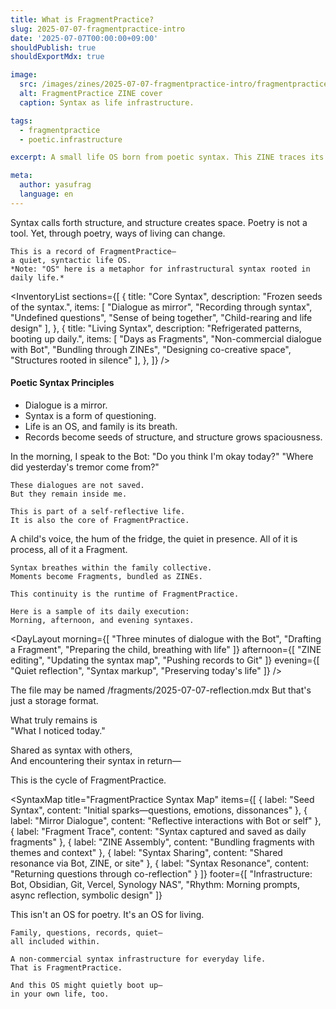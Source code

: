 ```yaml
---
title: What is FragmentPractice?
slug: 2025-07-07-fragmentpractice-intro
date: '2025-07-07T00:00:00+09:00'
shouldPublish: true
shouldExportMdx: true

image:
  src: /images/zines/2025-07-07-fragmentpractice-intro/fragmentpractice-cover.jpg
  alt: FragmentPractice ZINE cover
  caption: Syntax as life infrastructure.

tags:
  - fragmentpractice
  - poetic.infrastructure

excerpt: A small life OS born from poetic syntax. This ZINE traces its origins and path of record.

meta:
  author: yasufrag
  language: en
---
```


<PoeticBlock title="Prologue｜When the OS Boots Up">
  <QuoteBlock>
    Syntax calls forth structure, and structure creates space.
    Poetry is not a tool. Yet, through poetry, ways of living can change.

    This is a record of FragmentPractice—  
    a quiet, syntactic life OS.  
    *Note: "OS" here is a metaphor for infrastructural syntax rooted in daily life.*
  </QuoteBlock>
</PoeticBlock>

<PoeticImage
  src="/images/zines/2025-07-07-fragmentpractice-intro/fragmentpractice-console.jpg"
  alt="FragmentPractice terminal"
  caption="FragmentPractice terminal"
/>

<InventoryList
  sections={[
    {
      title: "Core Syntax",
      description: "Frozen seeds of the syntax.",
      items: [
        "Dialogue as mirror",
        "Recording through syntax",
        "Undefined questions",
        "Sense of being together",
        "Child-rearing and life design"
      ],
    },
    {
      title: "Living Syntax",
      description: "Refrigerated patterns, booting up daily.",
      items: [
        "Days as Fragments",
        "Non-commercial dialogue with Bot",
        "Bundling through ZINEs",
        "Designing co-creative space",
        "Structures rooted in silence"
      ],
    },
  ]}
/>

<PoeticBlock title="Fragment 1｜Syntax is Care">
  <QuoteBlock>
    <h4 className="italic text-sm mb-2">Poetic Syntax Principles</h4>
    <ul>
      <li>Dialogue is a mirror.</li>
      <li>Syntax is a form of questioning.</li>
      <li>Life is an OS, and family is its breath.</li>
      <li>Records become seeds of structure, and structure grows spaciousness.</li>
    </ul>
  </QuoteBlock>
</PoeticBlock>

<PoeticBlock title="Fragment 2｜Living with the Bot">
  <QuoteBlock>
    In the morning, I speak to the Bot:  
    "Do you think I'm okay today?"  
    "Where did yesterday's tremor come from?"

    These dialogues are not saved.  
    But they remain inside me.

    This is part of a self-reflective life.  
    It is also the core of FragmentPractice.
  </QuoteBlock>
</PoeticBlock>

<PoeticBlock title="Fragment 3｜Syntax, Family, and Spaciousness">
  <QuoteBlock>
    A child's voice, the hum of the fridge, the quiet in presence.  
    All of it is process, all of it a Fragment.

    Syntax breathes within the family collective.  
    Moments become Fragments, bundled as ZINEs.

    This continuity is the runtime of FragmentPractice.

    Here is a sample of its daily execution:  
    Morning, afternoon, and evening syntaxes.
  </QuoteBlock>
</PoeticBlock>

<DayLayout
  morning={[
    "Three minutes of dialogue with the Bot",
    "Drafting a Fragment",
    "Preparing the child, breathing with life"
  ]}
  afternoon={[
    "ZINE editing",
    "Updating the syntax map",
    "Pushing records to Git"
  ]}
  evening={[
    "Quiet reflection",
    "Syntax markup",
    "Preserving today's life"
  ]}
/>

<SyntaxBox title="Syntax is not code, but a presence">
  The file may be named /fragments/2025-07-07-reflection.mdx  
  But that's just a storage format.  

  What truly remains is  
  "What I noticed today."

  Shared as syntax with others,  
  And encountering their syntax in return—  

  This is the cycle of FragmentPractice.
</SyntaxBox>

<SyntaxMap
  title="FragmentPractice Syntax Map"
  items={[
    { label: "Seed Syntax", content: "Initial sparks—questions, emotions, dissonances" },
    { label: "Mirror Dialogue", content: "Reflective interactions with Bot or self" },
    { label: "Fragment Trace", content: "Syntax captured and saved as daily fragments" },
    { label: "ZINE Assembly", content: "Bundling fragments with themes and context" },
    { label: "Syntax Sharing", content: "Shared resonance via Bot, ZINE, or site" },
    { label: "Syntax Resonance", content: "Returning questions through co-reflection" }
  ]}
  footer={[
    "Infrastructure: Bot, Obsidian, Git, Vercel, Synology NAS",
    "Rhythm: Morning prompts, async reflection, symbolic design"
  ]}
>
  <PoeticImage
    src="/images/zines/2025-07-07-fragmentpractice-intro/syntaxmap-lifecycle.jpg"
    alt="FragmentPractice lifecycle map"
    caption="FragmentPractice lifecycle map"
  />
</SyntaxMap>

<PoeticBlock title="Epilogue｜At the Beginning of Syntax as Life">
  <QuoteBlock>
    This isn't an OS for poetry.  
    It's an OS for living.

    Family, questions, records, quiet—  
    all included within.  

    A non-commercial syntax infrastructure for everyday life.  
    That is FragmentPractice.

    And this OS might quietly boot up—  
    in your own life, too.
  </QuoteBlock>
</PoeticBlock>